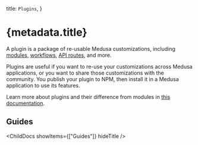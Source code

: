 
  title: `Plugins`,
}

# {metadata.title}

A plugin is a package of re-usable Medusa customizations, including [modules](!docs!/learn/fundamentals/modules), [workflows](!docs!/learn/fundamentals/workflows), [API routes](!docs!/learn/fundamentals/api-routes), and more.

Plugins are useful if you want to re-use your customizations across Medusa applications, or you want to share those customizations with the community. You publish your plugin to NPM, then install it in a Medusa application to use its features.

<Note>

Learn more about plugins and their difference from modules in [this documentation](!docs!/learn/fundamentals/plugins).

</Note>

## Guides

<ChildDocs showItems={["Guides"]} hideTitle />
